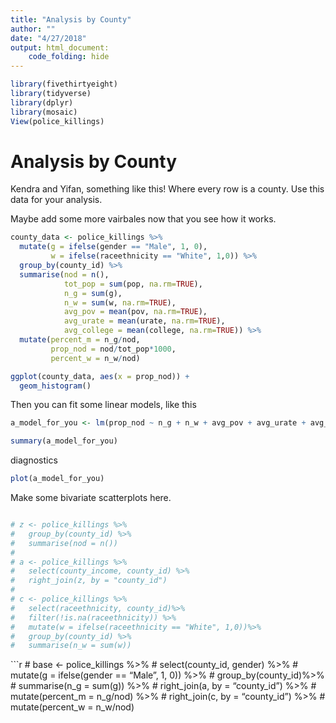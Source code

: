 ```yaml
---
title: "Analysis by County"
author: ""
date: "4/27/2018"
output: html_document:
    code_folding: hide
---
```


```r
library(fivethirtyeight)
library(tidyverse)
library(dplyr)
library(mosaic)
View(police_killings)
```


# Analysis by County
Kendra and Yifan, something like this! Where every row is a county. Use this data for your analysis. 

Maybe add some more vairbales now that you see how it works. 

```r
county_data <- police_killings %>%
  mutate(g = ifelse(gender == "Male", 1, 0),
         w = ifelse(raceethnicity == "White", 1,0)) %>%
  group_by(county_id) %>%
  summarise(nod = n(),
            tot_pop = sum(pop, na.rm=TRUE), 
            n_g = sum(g),
            n_w = sum(w, na.rm=TRUE),
            avg_pov = mean(pov, na.rm=TRUE),
            avg_urate = mean(urate, na.rm=TRUE),
            avg_college = mean(college, na.rm=TRUE)) %>%
  mutate(percent_m = n_g/nod, 
         prop_nod = nod/tot_pop*1000,
         percent_w = n_w/nod)
```

```r
ggplot(county_data, aes(x = prop_nod)) +
  geom_histogram()
```

Then you can fit some linear models, like this

```r
a_model_for_you <- lm(prop_nod ~ n_g + n_w + avg_pov + avg_urate + avg_college, data = county_data)

summary(a_model_for_you)
```

diagnostics

```r
plot(a_model_for_you)
```

Make some bivariate scatterplots here. 

```r

```



```r
# z <- police_killings %>%
#   group_by(county_id) %>%
#   summarise(nod = n()) 
# 
# a <- police_killings %>%
#   select(county_income, county_id) %>%
#   right_join(z, by = "county_id")
# 
# c <- police_killings %>%
#   select(raceethnicity, county_id)%>%
#   filter(!is.na(raceethnicity)) %>%
#   mutate(w = ifelse(raceethnicity == "White", 1,0))%>%
#   group_by(county_id) %>%
#   summarise(n_w = sum(w))
```

```r
# base <- police_killings %>%
#   select(county_id, gender) %>%
#   mutate(g = ifelse(gender == "Male", 1, 0)) %>%
#   group_by(county_id)%>%
#   summarise(n_g = sum(g)) %>%
#   right_join(a, by = "county_id") %>%
#   mutate(percent_m = n_g/nod) %>%
#   right_join(c, by = "county_id") %>%
#   mutate(percent_w = n_w/nod)

